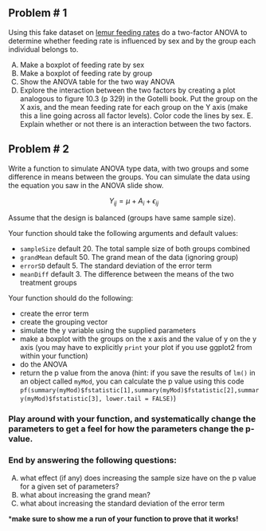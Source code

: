 ## Problem # 1

Using this fake dataset on [lemur feeding rates](http://hompal-stats.wabarr.com/datasets/lemurfeeding.txt) do a two-factor ANOVA to determine whether feeding rate is influenced by sex and by the group each individual belongs to. 

A.  Make a boxplot of feeding rate by sex
B.  Make a boxplot of feeding rate by group
C.  Show the ANOVA table for the two way ANOVA
D.  Explore the interaction between the two factors by creating a plot analogous to figure 10.3 (p 329) in the Gotelli book. Put the group on the X axis, and the mean feeding rate for each group on the Y axis (make this a line going across all factor levels). Color code the lines by sex. 
E. Explain whether or not there is an interaction between the two factors.  

## Problem # 2

Write a function to simulate ANOVA type data, with two groups and some difference in means between the groups. You can simulate the data using the equation you saw in the ANOVA slide show. 

$$Y_{ij}=\mu + A_i + \epsilon_{ij}$$

Assume that the design is balanced (groups have same sample size). 

Your function should take the following arguments and default values:

* `sampleSize` default 20. The total sample size of both groups combined
* `grandMean` default 50. The grand mean of the data (ignoring group)
* `errorSD` default 5. The standard deviation of the error term
* `meanDiff` default 3. The difference between the means of the two treatment groups

Your function should do the following:

* create the error term
* create the grouping vector
* simulate the y variable using the supplied parameters
* make a boxplot with the groups on the x axis and the value of y on the y axis (you may have to explicitly `print` your plot if you use ggplot2 from within your function)
* do the ANOVA
* return the p value from the anova (hint: if you save the results of `lm()` in an object called `myMod`, you can calculate the p value using this code `pf(summary(myMod)$fstatistic[1],summary(myMod)$fstatistic[2],summary(myMod)$fstatistic[3], lower.tail = FALSE)`)

### Play around with your function, and systematically change the parameters to get a feel for how the parameters change the p-value. 

### End by answering the following questions:

A.  what effect (if any) does increasing the sample size have on the p value for a given set of parameters?
B.  what about increasing the grand mean?
C.  what about increasing the standard deviation of the error term

***make sure to show me a run of your function to prove that it works!**


